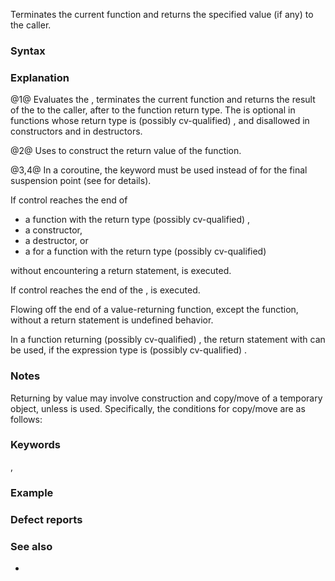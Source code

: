 {{title|{{tt|return}} statement}}
{{cpp/language/statements/navbar}}
Terminates the current function and returns the specified value (if any) to the caller.

===Syntax===
{{sdsc begin}}
{{sdsc|num=1|1=
{{spar optional|attr}} {{ttb|return}} {{spar optional|expression}} {{ttb|;}}
}}
{{sdsc|num=2|notes={{mark since c++11}}|1=
{{spar optional|attr}} {{ttb|return}} {{spar|braced-init-list}} {{ttb|;}}
}}
{{sdsc|num=3|notes={{mark since c++20}}|1=
{{spar optional|attr}} {{ttb|co_return}} {{spar optional|expression}} {{ttb|;}}
}}
{{sdsc|num=4|notes={{mark since c++20}}|1=
{{spar optional|attr}} {{ttb|co_return}} {{spar|braced-init-list}} {{ttb|;}}
}}
{{sdsc end}}

{{par begin}}
{{par|{{spar|attr}}|{{mark since c++11}} sequence of any number of {{rlp|attributes}}}}
{{par|{{spar|expression}}|{{rlp|expressions|expression}}, convertible to the function return type}}
{{par|{{spar|braced-init-list}}|{{rlp|initialization|brace-enclosed initializer list}}}}
{{par end}}

===Explanation===
@1@ Evaluates the {{spar|expression}}, terminates the current function and returns the result of the {{spar|expression}} to the caller, after {{rlp|implicit cast|implicit conversion}} to the function return type. The {{spar|expression}} is optional in functions whose return type is (possibly cv-qualified) {{c/core|void}}, and disallowed in constructors and in destructors.

@2@ Uses {{rlp|list initialization|copy-list-initialization}} to construct the return value of the function.

@3,4@ In a coroutine, the keyword {{lc|co_return}} must be used instead of {{lc|return}} for the final suspension point (see {{rlp|coroutines}} for details).

{{rrev multi
|rev1=
There is a {{rlp|eval order#Sequence point rules (until C++11)|sequence point}} between the copy-initialization of the result of the function call and the destruction of all temporaries at the end of {{spar|expression}}.
|since2=c++11|rev2=
The copy-initialization of the result of the function call is {{rlp|eval order|sequenced-before}} the destruction of all temporaries at the end of {{spar|expression}}, which, in turn, is ''sequenced-before'' the destruction of local variables of the block enclosing the return statement.
}}

{{rrev|since=c++26|
If the return type of the function is a reference type and a {{c/core|return}} statement {{v|1,2}} binds the returned reference to the result of a [[cpp/language/reference initialization#Lifetime of a temporary|temporary expression]], the program is ill-formed.
}}

If control reaches the end of
* a function with the return type (possibly cv-qualified) {{c/core|void}},
* a constructor,
* a destructor, or
* a {{rlp|try#Function try block|function {{c/core|try}} block}} for a function with the return type (possibly cv-qualified) {{c/core|void}}
without encountering a return statement, {{c|return;}} is executed.

If control reaches the end of the {{rlp|main function|{{tt|main}} function}}, {{c|return 0;}} is executed.

Flowing off the end of a value-returning function, except the {{tt|main}} function{{rev inl|since=c++20| and specific {{rlp|coroutines}}}}, without a return statement is undefined behavior.

In a function returning (possibly cv-qualified) {{c/core|void}}, the return statement with {{spar|expression}} can be used, if the expression type is (possibly cv-qualified) {{c/core|void}}.

{{rrev|since=c++14|
If the return type of a function is specified as a {{rlp|auto|placeholder type}}, it will be {{rlp|function#Return type deduction|deduced}} from the return value.
}}

===Notes===
Returning by value may involve construction and copy/move of a temporary object, unless {{rlp|copy elision}} is used. Specifically, the conditions for copy/move are as follows:

{{rrev|since=c++11|
====Automatic move from local variables and parameters====
The {{spar|expression}} is ''move-eligible'' if it is a (possibly parenthesized) {{rlp|identifiers|identifier expression}} that names a variable of automatic storage duration whose type is
:* a non-volatile object type
{{rrev|since=c++20|:* or a non-volatile rvalue reference to object type}}

and that variable is declared
:* in the body or
:* as a parameter
: of the innermost enclosing function or lambda expression.

{{rrev multi|rev1=
If the {{spar|expression}} is move-eligible, {{rlp|overload resolution}} to select the constructor to use for initialization of the returned value {{rev inl|since=c++20|or, for {{c/core|co_return}}, to select the overload of {{c|promise.return_value()}}}} is performed ''twice''{{sep}}:
* first as if {{spar|expression}} were an rvalue expression (thus it may select the {{rlp|move constructor}}), and
:* if the first overload resolution failed or
{{rrev|until=c++20|
:* it succeeded, but did not select the {{rlp|move constructor}} (formally, the first parameter of the selected constructor was not an rvalue reference to the (possibly cv-qualified) type of {{spar|expression}})
}}

* then overload resolution is performed as usual, with {{spar|expression}} considered as an lvalue (so it may select the {{rlp|copy constructor}}).
|since2=c++23|rev2=
If the {{spar|expression}} is move-eligible, it is treated as an xvalue (thus overload resolution may select the {{rlp|move constructor}}).
}}
}}

{{rrev|since=c++17|
====Guaranteed copy elision====
If {{spar|expression}} is a prvalue, the result object is initialized directly by that expression. This does not involve a copy or move constructor when the types match (see {{rlp|copy elision}}).
}}
{{feature test macro|std=C++23|value=202207L|__cpp_implicit_move|Simpler [[#Automatic move from local variables and parameters|implicit move]]}}

===Keywords===
{{ltt|cpp/keyword/return}},
{{ltt|cpp/keyword/co_return}}

===Example===
{{example
|code=
#include &lt;iostream&gt;
#include &lt;string&gt;
#include &lt;utility&gt;

void fa(int i)
{
    if (i == 2)
        return;
    std::cout &lt;&lt; "fa("&lt;&lt; i &lt;&lt; ")\n";
} // implied return;

int fb(int i)
{
    if (i &gt; 4)
        return 4;
    std::cout &lt;&lt; "fb(" &lt;&lt; i &lt;&lt; ")\n";
    return 2;
}

std::pair&lt;std::string, int&gt; fc(const char* p, int x)
{
    return {p, x};
}

void fd()
{
    return fa(10); // fa(10) is a void expression
}

int main()
{
    fa(1); // prints its argument, then returns
    fa(2); // does nothing when i == 2, just returns
    
    int i = fb(5); // returns 4
    i = fb(i);     // prints its argument, returns 2
    std::cout &lt;&lt; "i = " &lt;&lt; i &lt;&lt; '\n'
              &lt;&lt; "fc(~).second = " &lt;&lt; fc("Hello", 7).second &lt;&lt; '\n';
    
    fd();
}

struct MoveOnly
{
    MoveOnly() = default;
    MoveOnly(MoveOnly&amp;&amp;) = default;
};

MoveOnly move_11(MoveOnly arg)
{
    return arg; // OK. implicit move
}

MoveOnly move_11(MoveOnly&amp;&amp; arg)
{
    return arg; // OK since C++20. implicit move
}

MoveOnly&amp;&amp; move_23(MoveOnly&amp;&amp; arg)
{
    return arg; // OK since C++23. implicit move
}
|output=
fa(1)
fb(4)
i = 2
fc(~).second = 7
fa(10)
}}

===Defect reports===
{{dr list begin}}
{{dr list item|wg=cwg|dr=1541|std=C++98|before={{spar|expression}} could not be omitted if the return type is cv-qualified {{c/core|void}}|after=it can be omitted}}
{{dr list item|wg=cwg|dr=1579|std=C++11|before=return by converting move constructor was not allowed|after=converting move&lt;br&gt;constructor lookup enabled}}
{{dr list item|wg=cwg|dr=1885|std=C++98|before=sequencing of the destruction of automatic variables was not explicit|after=sequencing rules added}}
{{dr list end}}

===See also===
* {{rlp|copy elision}}
{{dsc begin}}
{{dsc see c|c/language/return|{{tt|return}} statement|nomono=true}}
{{dsc end}}

{{langlinks|ar|de|es|fr|it|ja|pt|ru|zh}}
